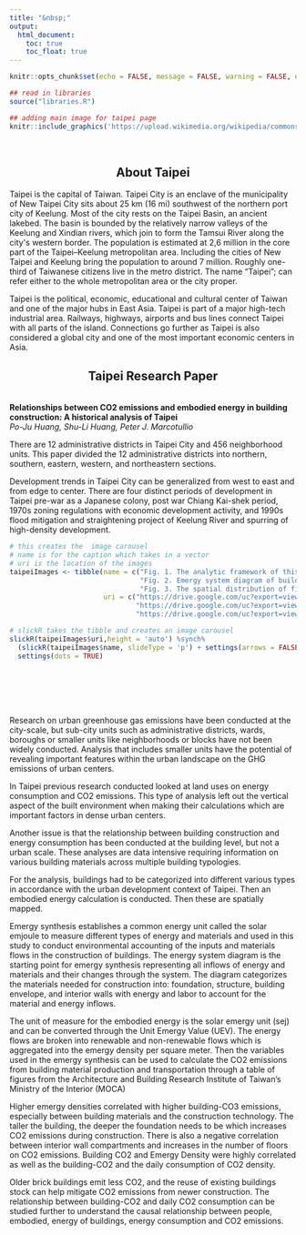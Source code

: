 ```yaml
---
title: "&nbsp;"
output:
  html_document:
    toc: true
    toc_float: true
---
```


```r
knitr::opts_chunk$set(echo = FALSE, message = FALSE, warning = FALSE, error = FALSE )

## read in libraries
source("libraries.R")
```


```r
## adding main image for taipei page
knitr::include_graphics('https://upload.wikimedia.org/wikipedia/commons/e/e4/1_taipei_sunrise_panorama_dxr_edit_pangen_141215_1.jpg')
```

<br>

<h2 style = text-align:center> About Taipei</h2>

Taipei is the capital of Taiwan. Taipei City is an enclave of the municipality of New Taipei City
sits about 25 km (16 mi) southwest of the northern port city of Keelung. Most of the city rests
on the Taipei Basin, an ancient lakebed. The basin is bounded by the relatively narrow valleys of
the Keelung and Xindian rivers, which join to form the Tamsui River along the city&#39;s western
border. The population is estimated at 2,6 million in the core part of the Taipei–Keelung
metropolitan area. Including the cities of New Taipei and Keelung bring the population to
around 7 million. Roughly one-third of Taiwanese citizens live in the metro district. The name
"Taipei"; can refer either to the whole metropolitan area or the city proper.  

Taipei is the political, economic, educational and cultural center of Taiwan and one of the major
hubs in East Asia. Taipei is part of a major high-tech industrial area. Railways, highways, airports
and bus lines connect Taipei with all parts of the island. Connections go further as Taipei is also
considered a global city and one of the most important economic centers in Asia.

<h2 style = text-align:center> Taipei Research Paper </h2>

<br>
**Relationships between CO2 emissions and embodied energy in building construction: A historical analysis of Taipei**  
*Po-Ju Huang, Shu-Li Huang, Peter J. Marcotullio*
<br>

There are 12 administrative districts in Taipei City and 456 neighborhood units. This paper divided the 12 administrative districts into northern, southern, eastern, western, and northeastern sections.  
<Map>
 
Development trends in Taipei City can be generalized from west to east and from edge to center. There are four distinct periods of development in Taipei pre-war as a Japanese colony, post war Chiang Kai-shek period, 1970s zoning regulations with economic development activity, and 1990s flood mitigation and straightening project of Keelung River and spurring of high-density development.  

```r
# this creates the  image carousel
# name is for the caption which takes in a vector
# uri is the location of the images
taipeiImages <- tibble(name = c("Fig. 1. The analytic framework of this research.",
                                "Fig. 2. Emergy system diagram of building construction.",
                                "Fig. 3. The spatial distribution of five buildings types in Taipei."),
                       uri = c("https://drive.google.com/uc?export=view&id=1VBTS-1OeOAhgpqczCqBQZiUGBE2vjBHy",
                               "https://drive.google.com/uc?export=view&id=11NbF3lZy5_fGtgFyZFiksM2aNk5Kyl1W",
                               "https://drive.google.com/uc?export=view&id=1PAGdGx5wS5tC4JhZOYM-3AQEk6Aaw7Hq"))

# slickR takes the tibble and creates an image carousel
slickR(taipeiImages$uri,height = 'auto') %synch%
  (slickR(taipeiImages$name, slideType = 'p') + settings(arrows = FALSE)) + 
  settings(dots = TRUE) 
```

<br>
<br>
<br>
<br>

Research on urban greenhouse gas emissions have been conducted at the city-scale, but sub-city units such as administrative districts, wards, boroughs or smaller units like neighborhoods or blocks have not been widely conducted. Analysis that includes smaller units have the potential of revealing important features within the urban landscape on the GHG emissions of urban centers.  
 
In Taipei previous research conducted looked at land uses on energy consumption and CO2 emissions. This type of analysis left out the vertical aspect of the built environment when making their calculations which are important factors in dense urban centers.  
 
Another issue is that the relationship between building construction and energy consumption has been conducted at the building level, but not a urban scale. These analyses are data intensive requiring information on various building materials across multiple building typologies.  
 
For the analysis, buildings had to be categorized into different various types in accordance with the urban development context of Taipei. Then an embodied energy calculation is conducted. Then these are spatially mapped.  

Emergy synthesis establishes a common energy unit called the solar emjoule to measure different types of energy and materials and used in this study to conduct environmental accounting of the inputs and materials flows in the construction of buildings. The energy system diagram is the starting point for emergy synthesis representing all inflows of energy and materials and their changes through the system. The diagram categorizes the materials needed for construction into: foundation,  structure, building envelope, and interior walls with energy and labor to account for the material and energy inflows.  
 
The unit of measure for the embodied energy is the solar emergy unit (sej) and can be converted through the Unit Emergy Value (UEV). The energy flows are broken into renewable and non-renewable flows which is aggregated into the emergy density per square meter. Then the variables used in the emergy synthesis can be used to calculate the CO2 emissions from building material production and transportation through a table of figures from the Architecture and Building Research Institute of Taiwan's Ministry of the Interior (MOCA)  
 
Higher emergy densities correlated with higher building-CO3 emissions, especially between building materials and the construction technology. The taller the building, the deeper the foundation needs to be which increases CO2 emissions during construction. There is also a negative correlation between interior wall compartments and increases in the number of floors on CO2 emissions. Building CO2 and Emergy Density were highly correlated as well as the building-CO2 and the daily consumption of CO2 density.  
  
Older brick buildings emit less CO2, and the reuse of existing buildings stock can help mitigate CO2 emissions from newer construction. The relationship between building-CO2 and daily CO2 consumption can be studied further to understand the causal relationship between people, embodied, energy of buildings, energy consumption and CO2 emissions.  


